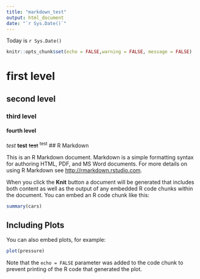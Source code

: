 ```yaml
---
title: "markdown_test"
output: html_document
date: "`r Sys.Date()`"
---
```



Today is `r Sys.Date()`


```r
knitr::opts_chunk$set(echo = FALSE,warning = FALSE, message = FALSE)
```
# first level
## second level
### third level
#### fourth level
*test*
**test**
~~test~~
^test^
## R Markdown

This is an R Markdown document. Markdown is a simple formatting syntax for authoring HTML, PDF, and MS Word documents. For more details on using R Markdown see <http://rmarkdown.rstudio.com>.

When you click the **Knit** button a document will be generated that includes both content as well as the output of any embedded R code chunks within the document. You can embed an R code chunk like this:

```r
summary(cars)
```

## Including Plots

You can also embed plots, for example:

```r
plot(pressure)
```

Note that the `echo = FALSE` parameter was added to the code chunk to prevent printing of the R code that generated the plot.
